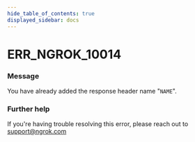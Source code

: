 ```yaml
---
hide_table_of_contents: true
displayed_sidebar: docs
---
```



# ERR_NGROK_10014

### Message

You have already added the response header name "`NAME`".

<ErrorDetails error="err_ngrok_10014" />

### Further help

If you're having trouble resolving this error, please reach out to [support@ngrok.com](mailto:support@ngrok.com?subject=Help%20with%20ERR_NGROK_10014)

